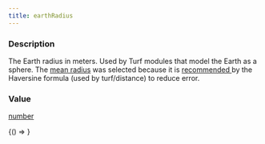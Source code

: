 ```yaml
---
title: earthRadius
---
```



### Description

The Earth radius in meters. Used by Turf modules that model the Earth as a sphere. The [mean radius](https://en.wikipedia.org/wiki/Earth_radius#Arithmetic_mean_radius) was selected because it is [recommended ](https://rosettacode.org/wiki/Haversine_formula#:~:text=This%20value%20is%20recommended) by the Haversine formula (used by turf/distance) to reduce error.

### Value

[number](https://developer.mozilla.org/docs/Web/JavaScript/Reference/Global_Objects/Number)

<!-- Expose turf as global var for experimenting in the browser console -->

<BrowserOnly>{() => <WindowTurfGlobal turf={turf} />}</BrowserOnly>
